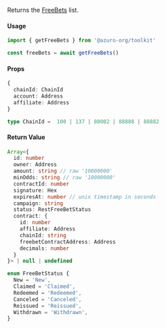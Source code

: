 Returns the [FreeBets](/contracts/free-bet) list.

#### Usage

```ts
import { getFreeBets } from '@azuro-org/toolkit'

const freeBets = await getFreeBets()
```

#### Props

```ts
{
  chainId: ChainId
  account: Address
  affiliate: Address
}
```

```ts
type ChainId =  100 | 137 | 80002 | 88888 | 88882
```

#### Return Value

```ts
Array<{
  id: number
  owner: Address
  amount: string // raw '10000000'
  minOdds: string // raw '10000000'
  contractId: number
  signature: Hex
  expiresAt: number // unix timestamp in seconds
  campaign: string
  status: RestFreeBetStatus
  contract: {
    id: number
    affiliate: Address
    chainId: string
    freebetContractAddress: Address
    decimals: number
  }
}> | null | undefined
```

```ts
enum FreeBetStatus {
  New = 'New',
  Claimed = 'Claimed',
  Redeemed = 'Redeemed',
  Canceled = 'Canceled',
  Reissued = 'Reissued',
  Withdrawn = 'Withdrawn',
}
```
